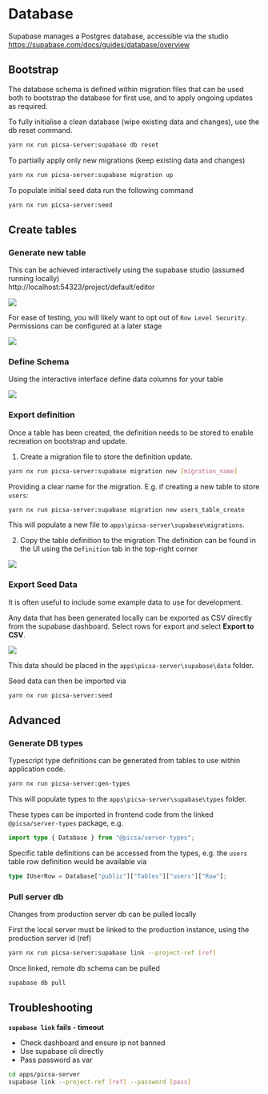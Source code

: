 # Database

Supabase manages a Postgres database, accessible via the studio
https://supabase.com/docs/guides/database/overview

## Bootstrap

The database schema is defined within migration files that can be used both to bootstrap the database for first use, and to apply ongoing updates as required.

To fully initialise a clean database (wipe existing data and changes), use the db reset command.

```sh
yarn nx run picsa-server:supabase db reset
```

To partially apply only new migrations (keep existing data and changes)

```sh
yarn nx run picsa-server:supabase migration up
```

To populate initial seed data run the following command

```sh
yarn nx run picsa-server:seed
```

## Create tables

### Generate new table

This can be achieved interactively using the supabase studio (assumed running locally)  
http://localhost:54323/project/default/editor

![](./images/db-table-create.png)

For ease of testing, you will likely want to opt out of `Row Level Security`. Permissions can be configured at a later stage

![](./images/db-table-rls.png)

### Define Schema

Using the interactive interface define data columns for your table

![](./images/db-table-columns.png)

### Export definition

Once a table has been created, the definition needs to be stored to enable recreation on bootstrap and update.

1. Create a migration file to store the definition update.

```sh
yarn nx run picsa-server:supabase migration new [migration_name]
```

Providing a clear name for the migration. E.g. if creating a new table to store `users`:

```sh
yarn nx run picsa-server:supabase migration new users_table_create
```

This will populate a new file to `apps\picsa-server\supabase\migrations`.

2. Copy the table definition to the migration
   The definition can be found in the UI using the `Definition` tab in the top-right corner

![](./images/db-definition.png)

### Export Seed Data

It is often useful to include some example data to use for development.

Any data that has been generated locally can be exported as CSV directly from the supabase dashboard.
Select rows for export and select **Export to CSV**.

![](./images/db-seed-export.png)

This data should be placed in the `apps\picsa-server\supabase\data` folder.

Seed data can then be imported via

```sh
yarn nx run picsa-server:seed
```

## Advanced

### Generate DB types

Typescript type definitions can be generated from tables to use within application code.

```sh
yarn nx run picsa-server:gen-types
```

This will populate types to the `apps\picsa-server\supabase\types` folder.

These types can be imported in frontend code from the linked `@picsa/server-types` package, e.g.

```ts
import type { Database } from "@picsa/server-types";
```

Specific table definitions can be accessed from the types, e.g. the `users` table row definition would be available via

```ts
type IUserRow = Database["public"]["Tables"]["users"]["Row"];
```

### Pull server db

Changes from production server db can be pulled locally

First the local server must be linked to the production instance, using the production server id (ref)

```sh
yarn nx run picsa-server:supabase link --project-ref [ref]
```

Once linked, remote db schema can be pulled

```sh
supabase db pull
```

## Troubleshooting

**`supabase link` fails - timeout**

- Check dashboard and ensure ip not banned
- Use supabase cli directly
- Pass password as var

```sh
cd apps/picsa-server
supabase link --project-ref [ref] --password [pass]
```
